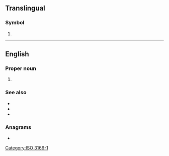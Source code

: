 ==Translingual==

===Symbol===
{{head|mul|symbol}}

# {{n-g|The [[ISO]] 3166-1 three-letter (alpha-3) code for [[Malta]].}}

[[Category:ISO 3166-1]]

----

==English==

===Proper noun===
{{en-proper noun}}

# {{lb|en|computing}} {{init of|en|{{w|multi-link trunking}}}}

===See also===
* {{l|en|SLPP}}
* {{l|en|SMLT}}
* {{l|en|DSMLT}}

===Anagrams===
* {{anagrams|en|a=lmt|LTM|MTL|Mtl|Mtl.}}